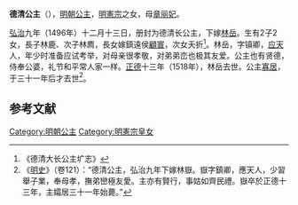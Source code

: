 {{東亞女性歷史人物
| 名稱=德清公主
| 身份=[[明朝|明朝]]公主
| 畫像=
| 說明=
| 姓=朱
| 名=
| 封爵=[[公主|公主]]
| 位號=
| 封號=德清公主
| 出生年=1478年8月17日<br>成化十四年七月二十日
| 逝世年={{death date and age|1549|7|18|1478|8|17}}<br>嘉靖二十八年六月二十四日
| 夫=林岳
| 子=林鹿、林廌
| 父親=[[明憲宗|明憲宗]]
| 同胞兄弟=
| 母親=[[章丽妃_(明宪宗)|昭顺丽妃章氏]]
|}}
'''德清公主'''（{{bd|1478年|8月17日|1549年|7月18日|catIdx=Z}}），[[明朝|明朝]][[公主|公主]]，[[明憲宗|明憲宗]]之女，母[[章丽妃_(明宪宗)|章丽妃]]。

[[弘治_(明朝)|弘治]]九年（1496年）十二月十三日，册封为德清长公主，下嫁[[林岳|林岳]]。生有2子2女，長子林鹿、次子林廌，長女嫁鎮遠侯[[顧寰|顧寰]]，次女夭折<ref>《德清大长公主圹志》</ref>。林岳，字镇卿，[[应天府_(明朝)|应天]]人，年少时准备应试考举，对母亲很孝敬，对弟弟峦也极其友爱。公主也有贤德，侍奉公婆，礼节和平常人家一样。[[正德_(明朝)|正德]]十三年（1518年），林岳去世。公主[[寡居|寡居]]，于三十一年后才去世<ref>《[[明史|明史]]》（卷121）：“德清公主，弘治九年下嫁林嶽。嶽字鎮卿，應天人，少習舉子業，奉母孝，撫弟巒極友愛。主亦有賢行，事姑如齊民禮。嶽卒於正德十三年，主孀居三十一年始薨。”</ref>。

==参考文献==
{{reflist}}

{{明宪宗皇室}}
{{明朝人物小作品}}

[[Category:明朝公主|Category:明朝公主]]
[[Category:明憲宗皇女|Category:明憲宗皇女]]